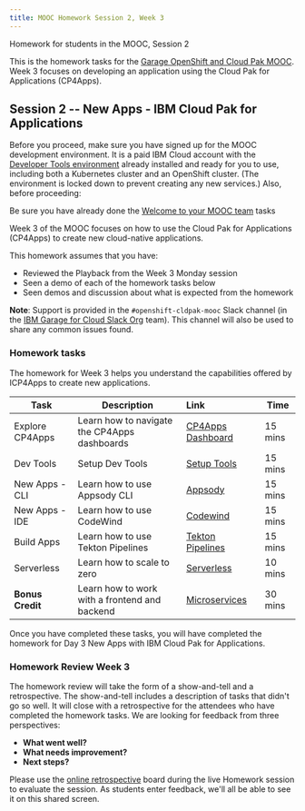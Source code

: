 ```yaml
---
title: MOOC Homework Session 2, Week 3
---
```


<PageDescription>

Homework for students in the MOOC, Session 2

</PageDescription>

This is the homework tasks for the [Garage OpenShift and Cloud Pak MOOC](/homework/teams). Week 3 focuses on developing an application using the Cloud Pak for Applications (CP4Apps).

## Session 2 -- New Apps - IBM Cloud Pak for Applications

<InlineNotification>

Before you proceed, make sure you have signed up for the MOOC development environment. It is a paid IBM Cloud account with the [Developer Tools environment](/overview) already installed and ready for you to use, including both a Kubernetes cluster and an OpenShift cluster. (The environment is locked down to prevent creating any new services.) Also, before proceeding:

Be sure you have already done the [Welcome to your MOOC team](/homework/teams) tasks

</InlineNotification>

Week 3 of the MOOC focuses on how to use the Cloud Pak for Applications (CP4Apps) to create new cloud-native applications.

This homework assumes that you have:
 - Reviewed the Playback from the Week 3 Monday session
 - Seen a demo of each of the homework tasks below
 - Seen demos and discussion about what is expected from the homework

<InlineNotification>

**Note**: Support is provided in the `#openshift-cldpak-mooc` Slack channel (in the [IBM Garage for Cloud Slack Org](http://ibm-garage.slack.com) team). This channel will also be used to share any common issues found.

</InlineNotification>

### Homework tasks

The homework for Week 3 helps you understand the capabilities offered by ICP4Apps to create new applications. 


| Task                            | Description         | Link        | Time    |
| --------------------------------| ------------------  |:----------- |---------|
| Explore CP4Apps | Learn how to navigate the CP4Apps dashboards | [CP4Apps Dashboard](/practical/cp4apps#cp4apps-dashboard) | 15 mins |
| Dev Tools | Setup Dev Tools |[Setup Tools](/practical/cp4apps#cp4apps-dev-tools) | 15 mins |
| New Apps - CLI | Learn how to use Appsody CLI |[Appsody](/practical/cp4apps#create-a-new-app-using-the-appsody-cli) | 15 mins |
| New Apps - IDE | Learn how to use CodeWind |[Codewind](/practical/cp4apps#create-a-new-app-using-codewind) | 15 mins |
| Build Apps | Learn how to use Tekton Pipelines | [Tekton Pipelines](/practical/cp4apps#build-an-app-with-a-tekton-pipeline) | 15 mins |
| Serverless | Learn how to scale to zero | [Serverless](/practical/cp4apps#scale-to-zero-serverless) | 10 mins |
| **Bonus Credit** | Learn how to work with a frontend and backend | [Microservices](/practical/cp4apps2) | 30 mins |


Once you have completed these tasks, you will have completed the homework for Day 3 New Apps with IBM Cloud Pak for Applications. 

### Homework Review Week 3

The homework review will take the form of a show-and-tell and a retrospective. The show-and-tell includes a description of tasks that didn't go so well. It will close with a retrospective for the attendees who have completed the homework tasks. We are looking for feedback from three perspectives:
- **What went well?**
- **What needs improvement?**
- **Next steps?**

Please use the [online retrospective](https://reetro-io.herokuapp.com/board/5dd8b70091a43c001725ade8/5dd8b77791a43c001725adf2) board during the live Homework session to evaluate the session. As students enter feedback, we'll all be able to see it on this shared screen.

